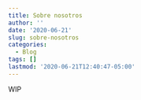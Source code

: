 ```yaml
---
title: Sobre nosotros
author: ''
date: '2020-06-21'
slug: sobre-nosotros
categories:
  - Blog
tags: []
lastmod: '2020-06-21T12:40:47-05:00'
---
```


WIP
